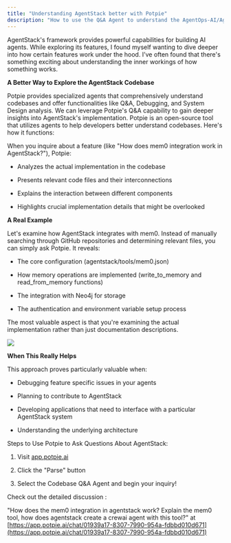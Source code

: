 ```yaml
---
title: "Understanding AgentStack better with Potpie"
description: "How to use the Q&A Agent to understand the AgentOps-AI/AgentStack codebase"
---
```


AgentStack's framework provides powerful capabilities for building AI agents. While exploring its features, I found myself wanting to dive deeper into how certain features work under the hood. I’ve often found that there's something exciting about understanding the inner workings of how something works.

**A Better Way to Explore the AgentStack Codebase**

Potpie provides specialized agents that comprehensively understand codebases and offer functionalities like Q\&A, Debugging, and System Design analysis. We can leverage Potpie's Q\&A capability to gain deeper insights into AgentStack's implementation. Potpie is an open-source tool that utilizes agents to help developers better understand codebases. Here's how it functions:

When you inquire about a feature (like "How does mem0 integration work in AgentStack?"), Potpie:

* Analyzes the actual implementation in the codebase

* Presents relevant code files and their interconnections

* Explains the interaction between different components

* Highlights crucial implementation details that might be overlooked

**A Real Example**

Let's examine how AgentStack integrates with mem0. Instead of manually searching through GitHub repositories and determining relevant files, you can simply ask Potpie. It reveals:

* The core configuration (agentstack/tools/mem0.json)

* How memory operations are implemented (write\_to\_memory and read\_from\_memory functions)

* The integration with Neo4j for storage

* The authentication and environment variable setup process

The most valuable aspect is that you're examining the actual implementation rather than just documentation descriptions.

![](/image.png)

**When This Really Helps**

This approach proves particularly valuable when:

* Debugging feature specific issues in your agents

* Planning to contribute to AgentStack

* Developing applications that need to interface with a particular AgentStack system

* Understanding the underlying architecture

Steps to Use Potpie to Ask Questions About AgentStack:

1. Visit [app.potpie.ai](https://app.potpie.ai/newchat?repo=AgentOps-AI/agentstack\&branch=main)

2. Click the "Parse" button

3. Select the Codebase Q\&A Agent and begin your inquiry!

Check out the detailed discussion :

"How does the mem0 integration in agentstack work? Explain the mem0 tool, how does agentstack create a crewai agent with this tool?" at 
[https://app.potpie.ai/chat/01939a17-8307-7990-954a-fdbbd010d671](https://app.potpie.ai/chat/01939a17-8307-7990-954a-fdbbd010d671)